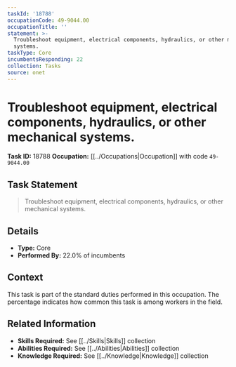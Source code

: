 ```yaml
---
taskId: '18788'
occupationCode: 49-9044.00
occupationTitle: ''
statement: >-
  Troubleshoot equipment, electrical components, hydraulics, or other mechanical
  systems.
taskType: Core
incumbentsResponding: 22
collection: Tasks
source: onet
---
```

# Troubleshoot equipment, electrical components, hydraulics, or other mechanical systems.

**Task ID:** 18788
**Occupation:** [[../Occupations|Occupation]] with code `49-9044.00`

## Task Statement

> Troubleshoot equipment, electrical components, hydraulics, or other mechanical systems.

## Details

- **Type:** Core
- **Performed By:** 22.0% of incumbents

## Context

This task is part of the standard duties performed in this occupation. The percentage indicates how common this task is among workers in the field.

## Related Information

- **Skills Required:** See [[../Skills|Skills]] collection
- **Abilities Required:** See [[../Abilities|Abilities]] collection
- **Knowledge Required:** See [[../Knowledge|Knowledge]] collection
